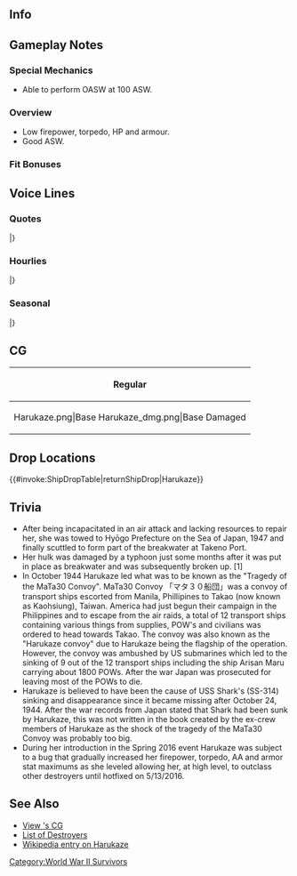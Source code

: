 ==Info==
{{KanmusuInfo|ID=273}}
{{KanmusuInfo|ID=273a}}

==Gameplay Notes==
===Special Mechanics===
* Able to perform OASW at 100 ASW.

===Overview===
* Low firepower, torpedo, HP and armour.
* Good ASW.

===Fit Bonuses===
{{:{{BASEPAGENAME}}/Equipment Bonuses}}
{{clear}}

==Voice Lines==
===Quotes===
{{ShipquoteHeader}}
{{ShipquoteKai
|scenario = Introduction
|origin = 神風型駆逐艦の３番艦、春風と申します。司令官様、どうぞお見知りおきくださいませ。
|translation = I'm the 3rd ship of the Kamikaze-class destroyers, Harukaze. Pleased to make your acquaintance Commander.
|audio = Harukaze-Intro.mp3
}}
{{ShipquoteKai
|scenario = Introduction (Kai)
|kai = yes
|origin = 神風型駆逐艦の３番艦、春風と申します。司令官様、どうぞお見知りおきくださいませ。最後までお支えいたします。
|translation = I'm the 3rd ship of the Kamikaze-class destroyers, Harukaze. Pleased to make your acquaintance Commander. I'll support you till the end.
|audio = HarukazeKai-Intro.mp3
}}
{{ShipquoteKai
|scenario = Library
|origin = 神風型駆逐艦の３番艦、春風と申します。舞鶴生まれです。
以前は第五駆逐艦とも呼ばれいたのですが、春風という大切な名前を頂きました。
第五駆逐隊、そして第一海上護衛隊に所属して皆さんをお守りしました。戦いが終わった後も…お守りします。
|translation = I'm the 3rd ship of the Kamikaze-class destroyers, Harukaze. I come from Maizuru.
Formerly known as Destroyer No. 5, I was re-designated with the precious name of Harukaze. 
As a member of the 5th Destroyer Division and later the 1st Escort Convoy Squadron I protected everyone. I defended them all until the very end of the fighting.
|audio = Harukaze-Library.mp3
}}
{{ShipquoteKai
|scenario = Secretary 1
|origin = 春風をお呼びでございますか？
|translation = Did you call for me?
|audio = Harukaze-Sec1.mp3
}}
{{ShipquoteKai
|scenario = Secretary 1 (Kai)
|kai = yes
|origin = 春風をお呼びになりましたか？
|translation = Did you call for me?<ref>Uses a more formal tone. 'Narimashita' instead of 'gozaimasu'.</ref>
|audio = HarukazeKai-Sec1.mp3
}}
{{ShipquoteKai
|scenario = Secretary 2
|origin = ん？ あら？ 司令官様、お疲れ様です。
|translation = Hmm? Oh? Commander-sama, keep up the good work.
|audio = Harukaze-Sec2.mp3
}}
{{ShipquoteKai
|scenario = Secretary 3
|origin = 司令官様、わたくしの艤装に何か問題でも…ああ、花びらですか？ うふふ、風流ですね。
|translation = Commander-sama, is there some kind of problem with my rigging…ah, a flower petal was it? Ufufu, how elegant.
|audio = Harukaze-Sec3.mp3
}}
{{ShipquoteKai
|scenario = Secretary Idle
|origin = 朝風さんは、今どうしているかしら？ 彼女の事ですから、きっと元気にしていますよね、司令官様。…ん？ 司令官様？ お疲れみたい…毛布をかけて差し上げよう。おやすみなさい。
|translation = I wonder just what Asakaze is doing right now. Things are always more lively when that girl is around, right Commander-sama? Huh? Commander-sama? You look worn out…please accept this blanket and have a nap. Good Night.
|audio = Harukaze-SecIdle.mp3
}}
{{ShipquoteKai
|scenario = Wedding
|origin = 司令官様、第五駆逐隊、お呼びでしょうか？ えっ？ わたくしですか？ あっ、はい。これを…わたくしに…！？ ありがとうございます。わたくし…大切に…します。
|translation = Commander-sama, what did you want the 5th Destroyer Division for? Eh? You wanted me? Ah, yes. That's..for me!? Thank you so much. I will....treasure it...always
|audio = Harukaze-Wedding.mp3
}}
{{ShipquoteKai
|scenario = Secretary (Married)
|origin = 司令官様、春風が見た夢を聞いてくださいますか？ わたくし、怪我をしてしまって…それでね、司令官様？ 寝てしまったの？
|translation = Commander-sama, would you please listen to the dream I've had? I was hurt and then...Commander-sama? Are you asleep?
|audio = Harukaze-SecMarried.mp3
}}
{{ShipquoteKai
|scenario = Player's Score
|origin = 情報をご覧になるのですね。春風がお持ちいたします。
|translation = So you would like to see your information. Harukaze will fetch it for you.
|audio = Harukaze-PlayerScore.mp3
}}
{{ShipquoteKai
|scenario = Joining the Fleet
|origin = 第五駆逐隊、春風。出撃させていただきます。抜錨です。
|translation = 5th Destroyer Squadron, Harukaze will be taking part in this sortie. Let us weigh anchor.
|audio = Harukaze-JoinFleet.mp3
}}
{{ShipquoteKai
|scenario = Equipment 1
|origin = これをわたくしに？ 感謝いたします。司令官様。
|translation = This is to be given to me? I am very grateful for it, Commander-sama
|audio = Harukaze-Equip1.mp3
}}
{{ShipquoteKai
|scenario = Equipment 2
|origin = これは…なんて素敵な兵装でしょう！ 春風、嬉しく思います。
|translation = This is…somehow a very pleasing set of equipment. Harukaze is delighted.
|audio = Harukaze-Equip2.mp3
}}
{{ShipquoteKai
|scenario = Equipment 3
|origin = ご機嫌よう。うふっ。
|translation = How do you do? Ufu~
|audio = Harukaze-Equip3.mp3
}}
{{ShipquoteKai
|scenario = Supply
|origin = 補給、確かに頂きました。
|translation = I’m grateful to have received these supplies.
|audio = Harukaze-Supply.mp3
}}
{{ShipquoteKai
|scenario = Docking (Minor Damage)
|origin = 司令官様、身だしなみを直して参ります。少しだけお待ちくださいね。
|translation = Commander-sama, I am going to fix my appearance. Please give me some time.
|audio = Harukaze-DockMinor.mp3
}}
{{ShipquoteKai
|scenario = Docking (Major Damage)
|origin = 司令官様、大変申し訳ありません…。春風、傷を癒して…参ります。
|translation = Commander-sama, I’m so very sorry about this. Harukaze will be off to see to her wounds.
|audio = Harukaze-DockMajor.mp3
}}
{{ShipquoteKai
|scenario = Construction
|origin = 新しい方をお迎えに行かなくては。
|translation = Let us go and collect our new companion.
|audio = Harukaze-Construction.mp3
}}
{{ShipquoteKai
|scenario = Returning from Sortie
|origin = 司令官様、ご報告申し上げます。艦隊、帰投致しました。
|translation = Commander-sama, I shall make my report. The fleet has returned to base.
|audio = Harukaze-SortieReturn.mp3
}}
{{ShipquoteKai
|scenario = Starting a Sortie
|origin = 旗艦、春風。出発致します。皆さん、どうぞ宜しくお願い致しますね。
|translation = Flagship Harukaze, setting sail. Everyone, let’s all do our best to take care of each other, okay.
|audio = Harukaze-Sortie.mp3
}}
{{ShipquoteKai
|scenario = Starting a Sortie (Kai)
|kai = yes
|origin = 第一海上護衛隊、春風。出発致します。皆さん、どうぞ宜しくお願い致しますね。
|translation = 1st Surface Escort Division, Harukaze, is departing. Please take good care of me everyone.
|audio = HarukazeKai-Sortie.mp3
}}
{{ShipquoteKai
|scenario = Starting a Battle
|origin = どうしましょう…。敵艦を発見致しました。皆さん、合戦準備…お願いします。
|translation = What should I do... Enemy ships have been spotted. Please prepare for battle everyone.
|audio = Harukaze-BattleStart.mp3
}}
{{ShipquoteKai
|scenario = Attack
|origin = 行きましょう…。打ち方、始め。
|translation = Let us be off….commence the attack everyone
|audio = Harukaze-Attack.mp3
}}
{{ShipquoteKai
|scenario = Night Battle Attack 
|origin = あら、こちらにも敵が。
|translation = Oh, there are also enemies here. 
|audio = Harukaze-NightAttack.mp3
}}
{{ShipquoteKai
|scenario = Night Battle Attack (Kai)
|kai = yes
|origin = あら、こちらにも…あちらにも敵が？　まさか、群狼戦術っ？！
|translation = Oh, there are enemies over here... and over there? Can it really be a wolfpack?!<ref>She was ambushed and sunk by a USN sub wolfpack.</ref>
|audio = HarukazeKai-NightAttack.mp3
}}
{{ShipquoteKai
|scenario = Night Battle
|origin = 夜戦と参りましょう。皆さん、春風に続いてくださいませ。
|translation = We shall proceed to night battle. Everyone, please follow behind Harukaze
|audio = Harukaze-NightBattle.mp3
}}
{{ShipquoteKai
|scenario = MVP
|origin = わたくしが？ 本当ですか？ 有難う御座います。嬉しいです。
|translation = It was me? Truly I was the one? Thank you so very much. I am very glad.
|audio = Harukaze-MVP.mp3
}}
{{ShipquoteKai
|scenario = Minor Damage 1
|origin = きゃっ！ 嫌っ！
|translation = Kya! No!
|audio = Harukaze-MinorDamage1.mp3
}}
{{ShipquoteKai
|scenario = Minor Damage 2
|origin = ああっ！ どうして…。
|translation = Ahh! Why….
|audio = Harukaze-MinorDamage2.mp3
}}
{{ShipquoteKai
|scenario = Minor Damage 2 (Kai)
|kai = yes
|origin = 皆さんをお守りします。えっ！
|translation = I'll protect everyone! Eh~!
|audio = HarukazeKai-MinorDamage2.mp3
}}
{{ShipquoteKai
|scenario = Major Damage
|origin = ああーーっ！ こ、こんな格好では、戦闘も、船団護衛も出来ません……。
|translation = Aa! In this state I can’t fight or even be an escort…
|audio = Harukaze-MajorDamage.mp3
}}
{{ShipquoteKai
|scenario = Sunk
|origin = わたくし、ここで沈むのですね…。朝風さん、松風さん、旗風さん、さようなら…きっと…どこかで…。
|translation = So this will be the place where I sink.... Asakaze-san, Matsukaze-san, Hatakaze-san, goodbye...I'm sure...somewhere...
|audio = Harukaze-Sinking.mp3
}}
|} <references/>

{{clear}}

===Hourlies===
{{ShipquoteHeader | type = hourly}}
{{ShipquoteKai
|scenario = 00:00 
|origin = 司令官様。本日はこの私、春風が秘書艦を務めさせていただきたいと思います。構いませんでしょうか？　良かった♪
|translation = Commander-sama, I'll gladly accept the duty of being the secretary ship today. You do not mind do you? Thank goodness♪
|audio = HarukazeKai-0000.mp3
}}
{{ShipquoteKai
|scenario = 01:00 
|origin = マルヒトマルマルを、お知らせいたします。司令官様、まだまだお仕事されるのですね。私、お茶を淹れてまいります。
|translation = It is now 0100. Commander-sama, I see you still have a lot of work to do. I will go make you some tea.
|audio = HarukazeKai-0100.mp3
}}
{{ShipquoteKai
|scenario = 02:00 
|origin = マルフタマルマルを、お知らせいたします。お茶をお淹れいたしました。こちらに置かせていただきますね？　お茶うけはこちらです。
|translation = It is now, 0200. Here is your tea. I'll leave it here alright? Your tea is over here.
|audio = HarukazeKai-0200.mp3
}}
{{ShipquoteKai
|scenario = 03:00 
|origin = マルサンマルマルを、お知らせいたします。司令官様、深夜はここもとても静かですね。いつもこうだと…いいですね。うふっ…
|translation = It is now, 0300. Commander-sama, the late night sure is very peaceful. It would be nice... if it lasted. Ufu~...
|audio = HarukazeKai-0300.mp3
}}
{{ShipquoteKai
|scenario = 04:00 
|origin = マルヨンマルマルを、お知らせいたします。司令官様、夜通しの執務…流石にお疲れではないですか？　肩をお揉みいたしましょう。
|translation = It is now 0400. Commander-sama, you've been working through the night... are you not feeling a little tired? I will give you a shoulder massage.
|audio = HarukazeKai-0400.mp3
}}
{{ShipquoteKai
|scenario = 05:00 
|origin = マルゴーマルマルを、お知らせいたします。司令官様。ほら、朝日があんなに綺麗。いつの季節も、夜明けはいいものですね。
|translation = It is now, 0500. Commander-sama look, the morning sun is so beautiful. Dawn is great no matter the season.
|audio = HarukazeKai-0500.mp3
}}
{{ShipquoteKai
|scenario = 06:00 
|origin = マルロクマルマル。朝となりました。艦隊に総員起こしをかけておきました。司令官様、朝食は何がよろしいですか？
|translation = 0600. Morning has arrived. I will go and assemble the fleet. Commander-sama, what would you like for breakfast?
|audio = HarukazeKai-0600.mp3
}}
{{ShipquoteKai
|scenario = 07:00 
|origin =マルナナマルマルと、朝食の時間をお知らせいたします。朝食はこちらにご用意いたしました。春風の、朝の和定食。召し上がってくださいね？ 
|translation = 0700 and it is now time for breakfast. Breakfast is served. It is my special set menu. Please enjoy your meal alright?
|audio = HarukazeKai-0700.mp3
}}
{{ShipquoteKai
|scenario = 08:00 
|origin = マルハチマルマルを、お知らせいたします。司令官様。朝食、お替わりしていただいて…私、一生懸命作った甲斐が有りました。
|translation = It is now, 0800. Commander-sama, please have a second helping of breakfast... I did my very best to make it.
|audio = HarukazeKai-0800.mp3
}}
{{ShipquoteKai
|scenario = 09:00 
|origin = マルキュウマルマルを、お知らせいたします。司令官様。本日は艦隊運用、何から御始めになりますか？　何なりと御命じください。
|translation = It is now, 0900. Commander-sama, what should today's fleet operations be? Please give us your orders.
|audio = HarukazeKai-0900.mp3
}}
{{ShipquoteKai
|scenario = 10:00 
|origin = ヒトマルマルマ…あら、朝風さん。御機嫌よう。今日も素敵ですね♪　第二小隊ですか？　ううん、見ていませんわ。
|translation = 1000... oh, Asakaze-san. How do you do? Today is wonderful♪ The 2nd Platoon? No, I haven't seen them.
|audio = HarukazeKai-1000.mp3
}}
{{ShipquoteKai
|scenario = 11:00 
|origin = ヒトヒトマルマルを、お知らせいたします。朝風さんですか？　はい。おっしゃる通り、私の…大切な、パートナーです。
|translation = It is now 1100. Asakaze-san? Yes, it's just like you said, she's my important partner.
|audio = HarukazeKai-1100.mp3
}}
{{ShipquoteKai
|scenario = 12:00 
|origin = ヒトフタマルマルと、昼食の時間をお知らせいたします。司令官様。本日のお昼は、少しハイカラにサンドウィッチをご用意してみましたの。香り高い紅茶もご用意いたしますね。
|translation = It is now 1200, the time for lunch, Commander-sama. For today's meal I tried to make something with a little bit o a Western feel for you, this sandwich. Of course, a fragrant tea is part of the meal as well.
|audio = HarukazeKai-1200.mp3
}}
{{ShipquoteKai
|scenario = 13:00 
|origin = ヒトサンマルマルを、お知らせいたします。サンドウィッチ、如何でしたか？　英国生まれの、忙しい方のための御食事だそうです。
|translation = It is now 1300. How did you find your sandwich? It was created in England as a meal busy people could enjoy.
|audio = HarukazeKai-1300.mp3
}}
{{ShipquoteKai
|scenario = 14:00 
|origin = ヒトヨンマルマルを、お知らせいたします。 いつかは第五駆逐隊の皆で、また戦列を組んで、海原を行きたいですわ。いつか…
|translation = It is now 1400. Someday I hope that everyone in the 5th Destroyer Division and form up and head out to sea together. Someday....
|audio = HarukazeKai-1400.mp3
}}
{{ShipquoteKai
|scenario = 15:00 
|origin = ヒトゴーマルマルを、お知らせいたします。司令官様、三時のオヤツは如何ですか？　私、クッキー焼いてみました。
|translation = It is now 1500. Commander-sama, is it time for a three o'clock snack? I tried to bake you some cookies.
|audio = HarukazeKai-1500.mp3
}}
{{ShipquoteKai
|scenario = 16:00 
|origin = ヒトロクマルマルを、お知らせいたします。また紅茶、お淹れしますね。うふ、春風のクッキー、お口に合いました？
|translation = It is now 1600. Now then, I'll brew you some black tea. Ufu, how were Harukaze's cookies?
|audio = HarukazeKai-1600.mp3
}}
{{ShipquoteKai
|scenario = 17:00 
|origin = ヒトナナマルマルを、お知らせいたします。司令官様、ご覧になって。夕日があんなに…紅く。見惚れてしまいますね。綺麗…
|translation = It is now 1700. Commander-sama, please take a look at this. The sunset is such a deep red. It's so fascinating isn't it. Beautiful....
|audio = HarukazeKai-1700.mp3
}}
{{ShipquoteKai
|scenario = 18:00 
|origin = ヒトハチマルマルを、お知らせいたします。司令官様。良かったら、ご夕食も私春風がご用意させていただきますね？
|translation = It is now 1800. Commander-sama, when you're ready I, Harukaze would be glad to prepare dinner for you.
|audio = HarukazeKai-1800.mp3
}}
{{ShipquoteKai
|scenario = 19:00 
|origin = ヒトキュウマルマルと、夕食の時間をお知らせいたします。夕食はイワシ団子と、麦飯と、菜葉のお味噌汁です。最近教わったんです。美味しいですよ？　沢山召し上がってくださいね。
|translation = It is now 1900, the time for dinner. Tonight's meal is Sardine Dumplings, barley, and greens in miso soup. I recently learned how to make this. Is it tasty? Please eat lots of it.
|audio = HarukazeKai-1900.mp3
}}
{{ShipquoteKai
|scenario = 20:00 
|origin = フタマルマルマ…あ、先日は素敵なお料理を教えていただいて、ありがとうございました。え、夜戦ですか？　あの…私、海上護衛を…その…
|translation = 2000 ah, thank you for teaching how to make such wonderful dishes the other day.Eh, a Night Battle? Umm, I'm just an escort ship, that's a bit...
|audio = HarukazeKai-2000.mp3
}}
{{ShipquoteKai
|scenario = 21:00 
|origin = フタヒトマルマルを…あ、神風御姉様。はい。春風、しっかりと秘書艦任務を務めせていただいております。はい、お任せ下さい。
|translation = 2100, ah Kamikaze Onee-sama. Yes, Harukaze has been faithfully completing the Secretary Ship mission. Right, leave it to me.
|audio = HarukazeKai-2100.mp3
}}
{{ShipquoteKai
|scenario = 22:00 
|origin = フタフタマルマルを、お知らせいたします。司令官様。この艦隊には、素敵な船が沢山集まっているのですね。私、幸せです。
|translation = It is now 2200. Commander-sama, so many wonderful ships have gathered together in this fleet. I'm so happy.
|audio = HarukazeKai-2200.mp3
}}
{{ShipquoteKai
|scenario = 23:00 
|origin = フタサンマルマル。司令官様。私、幸せです。ずっと…もし、この体が動かなくなっても…ずっと、皆さんを護っていきたい。ずっと…ずっと…
|translation = 2300. Commander-sama. I'm so happy. I want to protect everyone forever, even if my body can no longer move. Always...always...
|audio = HarukazeKai-2300.mp3
}}
|} <references/>

{{clear}}

===Seasonal===
{{SeasonalHeaderOld}}
{{SeasonalQuote
|scenario = [[Seasonal/Rainy_Season_2016|Rainy Season 2016]]
|origin = 雨。梅雨は苦手な方が多いですけれど、私は、好き。傘が似合うこの季節、大好きなんです。駄目でしょうか？
|translation =	It’s raining. There are a lot of people who don’t like this season, but I like it. I like the sight of umbrellas at this time of year. Is that bad?
|audio = Harukaze_Rainy_Season_2016_Sec1.mp3
|notes = 
}}
{{SeasonalQuote
|scenario = [[Seasonal/Autumn_2016|Autumn 2016]]
|origin = 司令官様、秋は食べ物がおいしい季節です。わたくし、腕によりをかけて、おいしい物をお作りいたしますね。うふふっ。
|translation =	Autumn is the season of delicious food, Commander. I’ll do my best to make some delicious food. Ufufu~
|audio = Harukaze_Autumn_2016_Sec1.mp3
|notes = 
}}
{{SeasonalQuote
|scenario = [[Seasonal/Saury_2016|Saury Festival 2016]]
|origin = 秋刀魚漁を支援されるというのですね。了解致しました。わたくしも、出漁致します。
|translation =	So we’re going to support the Saury fishing. Roger that. I’ll go fishing too.
|audio = Harukaze_Sec1_Saury_2016.mp3
|notes = 
}}
{{SeasonalQuote
|scenario = [[Seasonal/Christmas_2016|Christmas 2016]]
|origin = これが「クリスマス」っというものなのですね。わたくし、見慣れぬ料理ばかりです。この大きなお肉は…そう、鳥の肉なのですね。
|translation =	So this is what you call “Christmas”. There’s so many dishes I haven’t seen before. This big piece of meat is… I see, it’s poultry.
|audio = Harukaze_Christmas_2016_Sec1.mp3
|notes = 
}}
{{SeasonalQuote
|scenario = [[Seasonal/End_of_Year_2016|End of Year 2016]]
|origin = この季節は、私な進水した季節。師走の大掃除話題好きなんです。気持ちいですね？
|translation =	This was the season when I was launched. I really like the year-end Spring Clean. Doesn’t it feel good?<ref>She was launched on 1922/12/18.</ref>
|audio = Harukaze_End_Of_Year_2016_Sec1.mp3
|notes = 
}}
{{SeasonalQuote
|scenario = [[Seasonal/New_Year_2017|New Year 2017]]
|origin = 司令官様、旧年は大変お世話にました。新年もどうぞよろしくお願いもうしあげます。神風型と、艦隊と、春風、お願いします。
|translation =	Thank you for your care this year, Commander. Please keep taking care of me next year. The Kamikaze-class, the fleet, and I are counting on you.
|audio = Harukaze_New_Year_2017_sec1.mp3
|notes = 
}}
{{SeasonalQuote
|scenario = [[Seasonal/Setsubun_2017|Setsubun 2017]]
|origin = 節分なのですね？童心に帰った気持ちになりますね。私達の鬼役は…神風お姉様？あぁ、皆さんそんなに強く…あ、あぁ…
|translation = It’s Setsubun? This makes me feel like a child again. Our Oni is… Kamikaze-neesama? Ah, everyone, if you throw it that hard… A-aaaah..
|audio = Harukaze_Setsubun_2017.mp3
|notes = 
}}
{{SeasonalQuote
|scenario = [[Seasonal/Valentine%27s_Day_2017|Valentine’s Day 2017]]
|origin = バレンタインですもの、少しだけ、ハイカラなチョコレートを作ってしまったわ。司令官様、受け取ってくださるかしら…はぁ…
|translation =	Since it’s Valentine’s, I made some high-class chocolate. Will you accept them, Commander… *sigh*…
|audio = Harukaze_Valentine_Sec1.ogg
|notes = 
}}
{{SeasonalQuote
|scenario = [[Seasonal/White_Day_2017|White Day 2017]]
|origin = 司令官様、これをわたくしに？ありがとうございます！神棚に飾っておき……えぇ、 だめ？ あぁ、はい。早めに頂くように、致します。
|translation =	Is this for me, Commander? Thank you very much! I’ll use it to decorate the household shrine… Eh, I shouldn’t? Ah, yes. I’ll eat it as soon as I can.
|audio = Harukaze_White_Day_2017.mp3
|notes = 
}}
{{SeasonalQuote
|scenario = [[Seasonal/Coming_of_Spring_2017|Spring 2017]]
|origin = 春…春は春風の春。風がきもちいですね？春風を感じにお出掛けしませんか？うふ。
|translation =	Spring… spring is my spring. The breeze feels good right? Would you like to go out and feel the spring breeze? Ufu. 
|audio = Harukaze_Spring_2017_Sec1.mp3
|notes = 
}}
{{SeasonalQuote
|scenario = [[Seasonal/Fourth_Anniversary|4th Anniversary]]
|origin = 司令官様、艦隊は四周年を迎えました。嬉しいですね。第五駆逐隊も祝福いたします。
|translation =	The fleet has reached it’s 4th Anniversary, Commander. It’s such a happy occasion. The 5th Destroyer Division sends it’s regards.
|audio = Harukaze_4th_Anniversary_Sec1_2017.mp3
|notes = 
}}
{{SeasonalQuote
|scenario = [[Seasonal/Early_Summer_2017|Early Summer 2017]]
|origin = そうですね、大正の頃はそんなに肌を…いえ、そうではなくて、最近の水着はその、何と申しますか…破廉恥ではないかと。
|translation =	That’s right, showing that much skin during the Taishou Era is… No, it’s just that swimsuits recently are just a bit… well, indecent.
|audio = Harukaze_Sec1_Summer_2017.mp3
|notes = 
}}
{{SeasonalQuote
|scenario = [[Seasonal/Fifth_Anniversary|5th Anniversary]]
|origin = 司令官様、艦隊はついに五周年を迎えました。ずっとご一緒に…いえ、なんでもないです。
|translation =	The fleet is celebrating it’s 5th Anniversary, Commander. I’d like to be together forever… No, it’s nothing.
|audio = Harukaze_5th_Anniversary_Sec1.mp3
|notes = 
}}
{{SeasonalQuote
|scenario = [[Seasonal/Seventh_Anniversary|7th Anniversary]]
|origin = 今日は、とっても大切な日です。司令官様、もしかして忘れですか？私、お忘れですもありません。
|translation =	Today is a very important day. Commander, could you have forgotten? I'll never forget.
|audio = Harukaze_7th_Anniversary_Secretary_2.mp3
|notes = Secretary 2
}}
|}<references/>

{{clear}}

==CG==
{| class="mw-collapsible mw-collapsed wikitable" style="width: 100%;"
!Regular
|-
|<gallery>
Harukaze.png|Base
Harukaze_dmg.png|Base Damaged
</gallery>
|}

==Drop Locations==
{{#invoke:ShipDropTable|returnShipDrop|Harukaze}}

==Trivia==
* After being incapacitated in an air attack and lacking resources to repair her, she was towed to Hyōgo Prefecture on the Sea of Japan, 1947 and finally scuttled to form part of the breakwater at Takeno Port.
* Her hulk was damaged by a typhoon just some months after it was put in place as breakwater and was subsequently broken up. [1]
* In October 1944 Harukaze led what was to be known as the "Tragedy of the MaTa30 Convoy". MaTa30 Convoy 「マタ３０船団」was a convoy of transport ships escorted from Manila, Phillipines to Takao (now known as Kaohsiung), Taiwan. America had just begun their campaign in the Philippines and to escape from the air raids, a total of 12 transport ships containing various things from supplies, POW's and civilians was ordered to head towards Takao. The convoy was also known as the "Harukaze convoy" due to Harukaze being the flagship of the operation. However, the convoy was ambushed by US submarines which led to the sinking of 9 out of the 12 transport ships including the ship Arisan Maru carrying about 1800 POWs. After the war Japan was prosecuted for leaving most of the POWs to die.
* Harukaze is believed to have been the cause of USS Shark's (SS-314) sinking and disappearance since it became missing after October 24, 1944. After the war records from Japan stated that Shark had been sunk by Harukaze, this was not written in the book created by the ex-crew members of Harukaze as the shock of the tragedy of the MaTa30 Convoy was probably too big.
* During her introduction in the Spring 2016 event Harukaze was subject to a bug that gradually increased her firepower, torpedo, AA and armor stat maximums as she leveled allowing her, at high level, to outclass other destroyers until hotfixed on 5/13/2016.

==See Also==
* [[{{PAGENAMEE}}/Gallery|View {{PAGENAMEE}}'s CG]]
* [[List of destroyers by upgraded maximum stats|List of Destroyers]]
* [[wikipedia:Japanese_destroyer_Harukaze_(1922)|Wikipedia entry on Harukaze]]
[[Category:World War II Survivors]]

{{shiplist}}